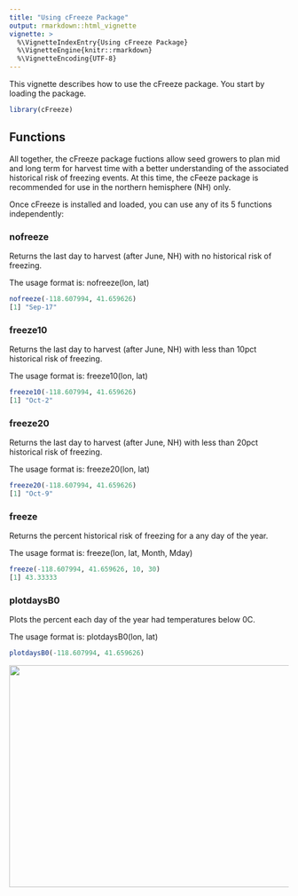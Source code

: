 ```yaml
---
title: "Using cFreeze Package"
output: rmarkdown::html_vignette
vignette: >
  %\VignetteIndexEntry{Using cFreeze Package}
  %\VignetteEngine{knitr::rmarkdown}
  %\VignetteEncoding{UTF-8}
---
```


This vignette describes how to use the cFreeze package.  You start by loading the package.

```r
library(cFreeze)
```

## Functions

All together, the cFreeze package fuctions allow seed growers to plan mid and long term for harvest time with a better understanding of the associated historical risk of freezing events.  At this time, the cFeeze package is recommended for use in the northern hemisphere (NH) only.  

Once cFreeze is installed and loaded, you can use any of its 5 functions independently:


### nofreeze
Returns the last day to harvest (after June, NH) with no historical risk of freezing.

The usage format is: 
nofreeze(lon, lat)

```r
nofreeze(-118.607994, 41.659626)
[1] "Sep-17"
```


### freeze10
Returns the last day to harvest (after June, NH) with less than 10pct historical risk of freezing.

The usage format is: 
freeze10(lon, lat)

```r
freeze10(-118.607994, 41.659626)
[1] "Oct-2"
```

### freeze20
Returns the last day to harvest (after June, NH) with less than 20pct historical risk of freezing.

The usage format is: 
freeze20(lon, lat)

```r
freeze20(-118.607994, 41.659626)
[1] "Oct-9"
```


### freeze
Returns the percent historical risk of freezing for a any day of the year. 

The usage format is: 
freeze(lon, lat, Month, Mday)

```r
freeze(-118.607994, 41.659626, 10, 30)
[1] 43.33333
```


### plotdaysB0
Plots the percent each day of the year had temperatures below 0C.

The usage format is: 
plotdaysB0(lon, lat)

```r
plotdaysB0(-118.607994, 41.659626) 
```
<img src="plotB0.png" align="center" width="600" height="400" />
